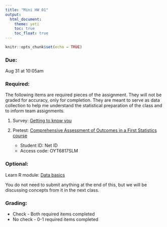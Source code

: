 ```yaml
---
title: "Mini HW 01"
output: 
  html_document: 
    theme: yeti
    toc: true
    toc_float: true
---
```


```r
knitr::opts_chunk$set(echo = TRUE)
```

### Due: 

Aug 31 at 10:05am

### Required: 

The following items are required pieces of the assignment. They will not be graded for accuracy, only for completion. They are meant to serve as data collection to help me understand the statistical preparation of the class and to inform team assignments.

1. Survey: [Getting to know you](https://sakai.duke.edu/samigo-app/servlet/Login?id=6fa7ebf3-01af-42a6-91ba-3e813d3901221504020061620)

2. Pretest: [Comprehensive Assessment of Outcomes in a First Statistics course](https://apps3.cehd.umn.edu/artist/user/scale_select.html)
    - Student ID: Net ID
    - Access code: OYT6817SLM

### Optional:

Learn R module: [Data basics](https://jjallaire.shinyapps.io/learnr-tutorial-01-data-basics)

You do not need to submit anything at the end of this, but we will be discussing concepts from it in the next class.

### Grading:

- Check - Both required items completed
- No check - 0-1 required items completed

